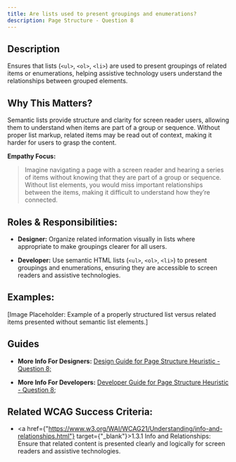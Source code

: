 ```yaml
---
title: Are lists used to present groupings and enumerations?
description: Page Structure - Question 8
---
```


## Description

Ensures that lists (`<ul>`, `<ol>`, `<li>`) are used to present groupings of related items or enumerations, helping assistive technology users understand the relationships between grouped elements.

## Why This Matters?

Semantic lists provide structure and clarity for screen reader users, allowing them to understand when items are part of a group or sequence. Without proper list markup, related items may be read out of context, making it harder for users to grasp the content.

**Empathy Focus:**
> Imagine navigating a page with a screen reader and hearing a series of items without knowing that they are part of a group or sequence. Without list elements, you would miss important relationships between the items, making it difficult to understand how they’re connected.

## Roles & Responsibilities:

- **Designer:** Organize related information visually in lists where appropriate to make groupings clearer for all users.

- **Developer:** Use semantic HTML lists (`<ul>`, `<ol>`, `<li>`) to present groupings and enumerations, ensuring they are accessible to screen readers and assistive technologies.

## Examples:

[Image Placeholder: Example of a properly structured list versus related items presented without semantic list elements.]

## Guides

- **More Info For Designers:** <a href="/docs/design-guide/page-structure/question-8">Design Guide for Page Structure Heuristic - Question 8;</a>

- **More Info For Developers:** <a href="/docs/developer-guide/page-structure/question-8">Developer Guide for Page Structure Heuristic - Question 8;</a>

## Related WCAG Success Criteria:

- <a href={"https://www.w3.org/WAI/WCAG21/Understanding/info-and-relationships.html"} target={"_blank"}>1.3.1 Info and Relationships</a>: Ensure that related content is presented clearly and logically for screen readers and assistive technologies.
